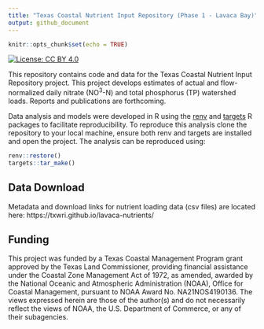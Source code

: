 ```yaml
---
title: "Texas Coastal Nutrient Input Repository (Phase 1 - Lavaca Bay)"
output: github_document
---
```


```r
knitr::opts_chunk$set(echo = TRUE)
```

[![License: CC BY 4.0](https://img.shields.io/badge/License-CC%20BY%204.0-lightgrey.svg)](https://creativecommons.org/licenses/by/4.0/)

This repository contains code and data for the Texas Coastal Nutrient Input Repository project. This project develops estimates of actual and flow-normalized daily nitrate (NO^3^-N) and total phosphorus (TP) watershed loads. Reports and publications are forthcoming.

Data analysis and models were developed in R using the [renv](https://rstudio.github.io/renv/) and [targets](https://docs.ropensci.org/targets/) R packages to facilitate reproducibility. To reproduce this analysis clone the repository to your local machine, ensure both renv and targets are installed and open the project. The analysis can be reproduced using:

```r
renv::restore()
targets::tar_make()
```

## Data Download

Metadata and download links for nutrient loading data (csv files) are located here: https://txwri.github.io/lavaca-nutrients/


## Funding

This project was funded by a Texas Coastal Management Program grant approved by the Texas Land Commissioner, providing financial assistance under the Coastal Zone Management Act of 1972, as amended, awarded by the National Oceanic and Atmospheric Administration (NOAA), Office for Coastal Management, pursuant to NOAA Award No. NA21NOS4190136. The views expressed herein are those of the author(s) and do not necessarily reflect the views of NOAA, the U.S. Department of Commerce, or any of their subagencies.